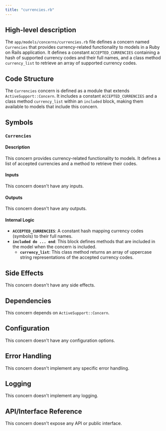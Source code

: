 ```yaml
---
title: "currencies.rb"
---
```


## High-level description
The `app/models/concerns/currencies.rb` file defines a concern named `Currencies` that provides currency-related functionality to models in a Ruby on Rails application. It defines a constant `ACCEPTED_CURRENCIES` containing a hash of supported currency codes and their full names, and a class method `currency_list` to retrieve an array of supported currency codes.

## Code Structure
The `Currencies` concern is defined as a module that extends `ActiveSupport::Concern`. It includes a constant `ACCEPTED_CURRENCIES` and a class method `currency_list` within an `included` block, making them available to models that include this concern.

## Symbols

### `Currencies`
#### Description
This concern provides currency-related functionality to models. It defines a list of accepted currencies and a method to retrieve their codes.

#### Inputs
This concern doesn't have any inputs.

#### Outputs
This concern doesn't have any outputs.

#### Internal Logic
- **`ACCEPTED_CURRENCIES`**: A constant hash mapping currency codes (symbols) to their full names.
- **`included do ... end`**: This block defines methods that are included in the model when the concern is included.
    - **`currency_list`**: This class method returns an array of uppercase string representations of the accepted currency codes.

## Side Effects
This concern doesn't have any side effects.

## Dependencies
This concern depends on `ActiveSupport::Concern`.

## Configuration
This concern doesn't have any configuration options.

## Error Handling
This concern doesn't implement any specific error handling.

## Logging
This concern doesn't implement any logging.

## API/Interface Reference
This concern doesn't expose any API or public interface.
